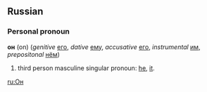 ==Russian==
===Personal pronoun===
'''он''' (on) (''genitive'' [[его]], ''dative'' [[ему]], ''accusative'' [[его]], ''instrumental'' [[им]], ''prepositonal'' [[нём]])

# third person masculine singular pronoun: [[he]], [[it]].

[[ru:Он]]